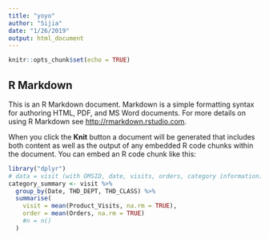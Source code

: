 ```yaml
---
title: "yoyo"
author: "Sijia"
date: "1/26/2019"
output: html_document
---
```


```r
knitr::opts_chunk$set(echo = TRUE)
```

## R Markdown

This is an R Markdown document. Markdown is a simple formatting syntax for authoring HTML, PDF, and MS Word documents. For more details on using R Markdown see <http://rmarkdown.rstudio.com>.

When you click the **Knit** button a document will be generated that includes both content as well as the output of any embedded R code chunks within the document. You can embed an R code chunk like this:

```r
library("dplyr")
# data = visit (with OMSID, date, visits, orders, category information)
category_summary <- visit %>%
  group_by(Date, THD_DEPT, THD_CLASS) %>%
  summarise(
    visit = mean(Product_Visits, na.rm = TRUE),
    order = mean(Orders, na.rm = TRUE)
    #n = n()
  )
```
